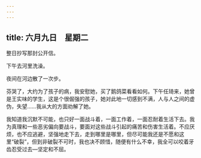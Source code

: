 ```yaml
---
---
---
```

title: 六月九日　星期二
---




整日抄写那封公开信。

下午去河里洗澡。

夜间在河边散了一次步。

芬哭了，大约为了孩子的病，我安慰她，买了鹅鸽菜看看如何。下午任琦来，她曾是王实味的学生，这是个很倔强的孩子，她对此地一切感到不满，人与人之间的虚伪，失望……我从大的方面劝解了她。

我知道我沉默不可能，也只好一面战斗着，一面工作着，一面忍耐着生活下去。我为真理和一些恶劣偏向要战斗，要面对这些战斗引起的痛苦和伤害生活着。不应厌烦，也不应逃避，坚强地走下去，走到哪里是哪里，但尽可能我还是不愿和这里“破裂”，但到非破裂不可时，我也决不顾惜，随便有什么不幸，我全可以咬着牙齿忍受过去―坚定和不屈。